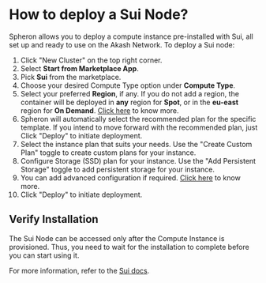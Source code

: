 
# How to deploy a Sui Node?

Spheron allows you to deploy a compute instance pre-installed with Sui, all set up and ready to use on the Akash Network.
To deploy a Sui node:

1. Click "New Cluster" on the top right corner.
2. Select **Start from Marketplace App**.
3. Pick **Sui** from the marketplace.
4. Choose your desired Compute Type option under **Compute Type**.
5. Select your preferred **Region**, if any. If you do not add a region, the container will be deployed in **any** region for **Spot**, or in the **eu-east** region for **On Demand**. [Click here](/compute/cluster/#region) to know more.
6. Spheron will automatically select the recommended plan for the specific template. If you intend to move forward with the recommended plan, just Click "Deploy" to initiate deployment.
7. Select the instance plan that suits your needs. Use the "Create Custom Plan" toggle to create custom plans for your instance.
8. Configure Storage (SSD) plan for your instance. Use the "Add Persistent Storage" toggle to add persistent storage for your instance.
9. You can add advanced configuration if required. [Click here](/compute/cluster/#additional-configuration-1) to know more.
10. Click "Deploy" to initiate deployment.

## Verify Installation

The Sui Node can be accessed only after the Compute Instance is provisioned.
Thus, you need to wait for the installation to complete before you can start using it.

For more information, refer to the [Sui docs](https://docs.sui.io/testnet/build/validator-node).

<Navigation name="Deploy Sui Node" />
